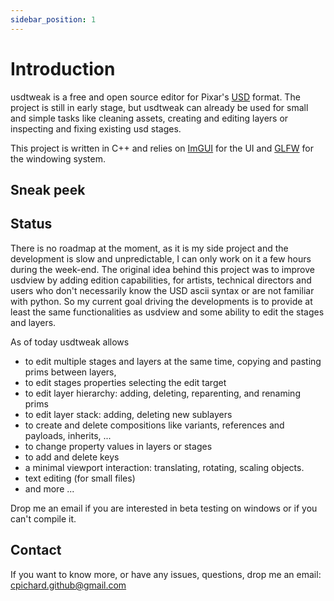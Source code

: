 ```yaml
---
sidebar_position: 1
---
```



# Introduction

usdtweak is a free and open source editor for Pixar's [USD](https://graphics.pixar.com/usd/release/index.html#) format. The project is still in early stage, but usdtweak can already be used for small and simple tasks like cleaning assets, creating and editing layers or inspecting and fixing existing usd stages.

This project is written in C++ and relies on [ImGUI](https://github.com/ocornut/imgui) for the UI and [GLFW](https://github.com/glfw/glfw) for the windowing system.

## Sneak peek

<!-- ![usdtweak ui](./img/usdtweak-ui.gif) -->

<ReactPlayer playing loop volume={0} muted url={usdtweakVideo} />

## Status

There is no roadmap at the moment, as it is my side project and the development is slow and unpredictable, I can only work on it a few hours during the week-end. The original idea behind this project was to improve usdview by adding edition capabilities, for artists, technical directors and users who don't necessarily know the USD ascii syntax or are not familiar with python. So my current goal driving the developments is to provide at least the same functionalities as usdview and some ability to edit the stages and layers.

As of today usdtweak allows

- to edit multiple stages and layers at the same time, copying and pasting prims between layers,
- to edit stages properties selecting the edit target
- to edit layer hierarchy: adding, deleting, reparenting, and renaming prims
- to edit layer stack: adding, deleting new sublayers
- to create and delete compositions like variants, references and payloads, inherits, ...
- to change property values in layers or stages
- to add and delete keys
- a minimal viewport interaction: translating, rotating, scaling objects.
- text editing (for small files)
- and more ...

Drop me an email if you are interested in beta testing on windows or if you can't compile it.

## Contact

If you want to know more, or have any issues, questions, drop me an email: cpichard.github@gmail.com
